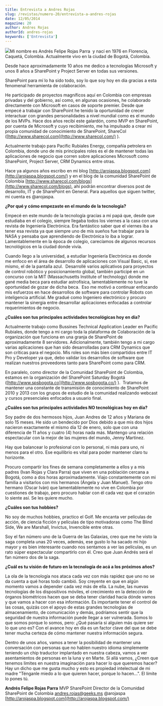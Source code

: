```yaml
---
title: Entrevista a Andres Rojas
slug: /revistas/numero-20/entrevista-a-andres-rojas
date: 12/05/2014
magazine: 20
author: Andres Rojas
authorId: andres-rojas
keywords: ['Entrevista']
---
```






![](/../images/autores/andres-rojas.png#author)​Mi nombre es Andrés Felipe Rojas Parra  y nací en 1976 en Florencia, Caquetá, Colombia. Actualmente vivo en la ciudad de Bogotá, Colombia.

Desde hace aproximadamente 10 años me dedico a tecnologías Microsoft y unos 8 años a SharePoint y Project Server en todas sus versiones.

SharePoint para mí lo ha sido todo, soy lo que soy hoy en día gracias a esta fenomenal herramienta de colaboración.

He participado de proyectos magníficos aquí en Colombia con empresas privadas y del gobierno, así como, en algunas ocasiones, he colaborado directamente con Microsoft en casos de soporte premier. Desde que empecé a trabajar con SharePoint he tenido la oportunidad de crecer interactuar con grandes personalidades a nivel mundial como es el mundo de los MVPs. Hace dos años recibí este galardón, como MVP en SharePoint, por cuenta de Microsoft y cuyo recibimiento, me ha impulsado a crear mi propia comunidad de conocimiento de SharePoint, ShareCol ([http://www.sharecol.com](http://www.sharecol.com/) ).

Actualmente trabajo para Pacific Rubiales Energy, compañía petrolera en Colombia, donde uno de mis principales roles es el de mantener todas las aplicaciones de negocio que corren sobre aplicaciones Microsoft como SharePoint, Project Server, CRM Dynamics entre otras.

Hace ya algunos años escribo en mi blog [http://arojaspa.blogspot.com](http://arojaspa.blogspot.com/) y en el blog de la comunidad SharePoint de Colombia [http://www.sharecol.com/blogs](http://www.sharecol.com/blogs), ahí podrán encontrar diversos post de desarrollo, IT y de SharePoint en General. Para aquellos que siguen twitter, mi cuenta es @arojaspa.

**¿Por qué y cómo empezaste en el mundo de la tecnología?**

Empecé en este mundo de la tecnología gracias a mi papá que, desde que estudiaba en el colegio, siempre llegaba todos los viernes a la casa con una revista de Ingeniería Electrónica. Era fantástico saber que el viernes iba a tener esa revista ya que siempre uno de mis sueños fue trabajar para la NASA y pensaba que aprendiendo de Electrónica lo iba a lograr. Lamentablemente en la época de colegio, carecíamos de algunos recursos tecnológicos en la ciudad donde vivía.

Cuando llego a la universidad, a estudiar Ingeniería Electrónica es donde me enfoco en el área de desarrollo de aplicaciones con Visual Basic, si, ese mismo, el de la pantalla azul.  Desarrollé varios aplicativos para proyectos de control robótico y posicionamiento global, también participé en un concurso con la MIT (Massachusetts Institute of technology) donde me gané media beca para estudiar astrofísica, lamentablemente no tuve la oportunidad de gozar de dicha beca.  Eso me motivó a continuar enfocando mis esfuerzos en hace desarrollos de software para controlar Robots con inteligencia artificial. Me gradué como Ingeniero electrónico y procuro mantener la sinergia entre desarrollar aplicaciones enfocadas a controlar requerimientos de negocio.

**¿Cuáles son tus principales actividades tecnológicas hoy en día?**

Actualmente trabajo como Bussines Technical Application Leader en Pacific Rubiales, donde tengo a mi cargo toda la plataforma de Colaboración de la organización que funciona en una granja de SharePoint de aproximadamente 8 servidores. Adicionalmente, también tengo a mi cargo varias aplicaciones que han sido desarrolladas para CRM Dynamics que son críticas para el negocio. Mis roles son más bien compartidos entre IT Pro y Developer ya que, debo validar los desarrollos de software que realizan nuestros proveedores tanto para SharePoint como para CRM.

En paralelo, como director de la Comunidad SharePoint de Colombia, estamos en la organización del SharePoint Saturday Bogotá ([http://www.spsbogota.co](http://www.spsbogota.co/) ).  Tratamos de mantener una constante de transmisión de conocimiento de SharePoint 2010 y 2013 con los grupos de estudio de la comunidad realizando webcast y cursos presenciales enfocados a usuario final.

**¿Cuáles son tus principales actividades NO tecnológicas hoy en día?**

Soy padre de dos hermosos hijos, Juan Andres de 12 años y Mariana de solo 15 meses. He sido un bendecido por Dios debido a que mis dos hijos nacieron exactamente el mismo día 12 de enero, solo que con una diferencia de 11 años y cuatro (4) horas nada más. Mantengo una relación espectacular con la mejor de las mujeres del mundo, Jenny Martinez.

Hay que balancear lo profesional con lo personal, ni más para uno, ni menos para el otro. Ese equilibrio es vital para poder mantener claro tu horizonte.

Procuro compartir los fines de semana completamente a ellos y a mis padres (Ivan Rojas y Clara Parra) que viven en una población cercana a Bogotá, como a dos horas aproximadamente. Viajo constantemente con mi familia a visitarlos con mis hermanos (Ángela y Juan Manuel). Tengo otro hermano (Oscar Iván) que lamentablemente no vive en Colombia por cuestiones de trabajo, pero procuro hablar con él cada vez que el corazón lo siente así. Se les quiere mucho.

**¿Cuáles son tus hobbies?**

No soy de muchos hobbies, practico el Golf. Me encanta ver películas de acción, de ciencia ficción y películas de tipo motivadoras como The Blind Side, We are Marshall, Invictus, Invencible entre otras.

Soy el fan número uno de la Guerra de las Galaxias, creo que me he visto la saga completa unas 20 veces, además, ese gusto lo ha sacado mi hijo mayor y es bien interesante cuando nos sentamos a ver las películas, es un rato súper espectacular compartirlo con él. Creo que Juan Andrés será el fan número dos de la saga.

**¿Cuál es tu visión de futuro en la tecnología de acá a los próximos años?**

La ola de la tecnología nos ataca cada vez con más rapidez que uno no se da cuenta a qué horas todo cambió. Soy creyente en que en algún momento vamos a depender cada vez más de ella. La nube, las nuevas tecnologías de los dispositivos móviles, el crecimiento en la detección de órganos biométricos hacen que se deba tener claridad hacia dónde vamos y que vamos a hacer con esa información. Es importante tener el control de las cosas, quizás con el apoyo de estas grandes tecnologías de almacenamiento, de comunicación y demás, podríamos sentir que la seguridad de nuestra información puede llegar a ser vulnerada. Somos lo que somos porque lo somos, pero: ¿Qué pasaría si alguien más quiere ser lo que uno es? Con el avance hoy en día es un factor clave del que se debe tener mucha certeza de cómo mantener nuestra información segura.

Dentro de unos años, vamos a tener la posibilidad de mantener una conversación con personas que no hablen nuestro idioma simplemente teniendo un chip traductor implantado en nuestra cabeza, vamos a ver asentamientos de personas en la luna y en Marte. Si allá vamos, ¿Creen que tenemos limites en nuestra imaginación para hacer lo que queremos hacer? Hay un dicho que me gusta mucho y esto es propiedad intelectual de mi madre "Ténganle miedo a lo que quieren hacer, porque lo hacen…". El límite lo pones tú.



**Andrés Felipe Rojas Parra**
 MVP SharePoint
Director de la Comunidad SharePoint de Colombia
 [andres.rojas@geeks.ms](mailto:andres.rojas@geeks.ms)
@arojaspa
[http://arojaspa.blogspot.com](http://arojaspa.blogspot.com/)

 
 
